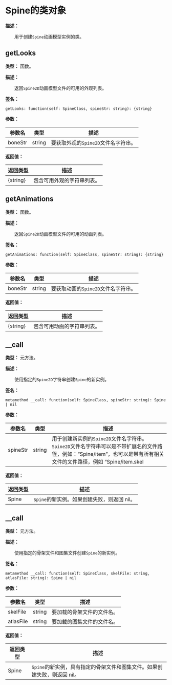 
# Spine的类对象

**描述：**

&emsp;&emsp;用于创建`Spine`动画模型实例的类。

## getLooks

**类型：** 函数。

**描述：**

&emsp;&emsp;返回`Spine2D`动画模型文件的可用的外观列表。

**签名：**
```tl
getLooks: function(self: SpineClass, spineStr: string): {string}
```

**参数：**

| 参数名 | 类型 | 描述 |
| --- | --- | --- |
| boneStr | string | 要获取外观的`Spine2D`文件名字符串。 |

**返回值：**

| 返回类型 | 描述 |
| --- | --- |
| \{string} | 包含可用外观的字符串列表。 |

## getAnimations

**类型：** 函数。

**描述：**

&emsp;&emsp;返回`Spine2D`动画模型文件的可用的动画列表。

**签名：**
```tl
getAnimations: function(self: SpineClass, spineStr: string): {string}
```

**参数：**

| 参数名 | 类型 | 描述 |
| --- | --- | --- |
| boneStr | string | 要获取动画的`Spine2D`文件名字符串。 |

**返回值：**

| 返回类型 | 描述 |
| --- | --- |
| \{string} | 包含可用动画的字符串列表。 |

## __call

**类型：** 元方法。

**描述：**

&emsp;&emsp;使用指定的`Spine2D`字符串创建`Spine`的新实例。

**签名：**
```tl
metamethod __call: function(self: SpineClass, spineStr: string): Spine | nil
```

**参数：**

| 参数名 | 类型 | 描述 |
| --- | --- | --- |
| spineStr | string | 用于创建新实例的`Spine2D`文件名字符串。`Spine2D`文件名字符串可以是不带扩展名的文件路径，例如：“Spine/item”，也可以是带有所有相关文件的文件路径，例如 “Spine/item.skel|Spine/item.atlas” 或 “Spine/item.json|Spine/item.atlas”。 |

**返回值：**

| 返回类型 | 描述 |
| --- | --- |
| Spine | `Spine`的新实例。如果创建失败，则返回 nil。 |

## __call

**类型：** 元方法。

**描述：**

&emsp;&emsp;使用指定的骨架文件和图集文件创建`Spine`的新实例。

**签名：**
```tl
metamethod __call: function(self: SpineClass, skelFile: string, atlasFile: string): Spine | nil
```

**参数：**

| 参数名 | 类型 | 描述 |
| --- | --- | --- |
| skelFile | string | 要加载的骨架文件的文件名。 |
| atlasFile | string | 要加载的图集文件的文件名。 |

**返回值：**

| 返回类型 | 描述 |
| --- | --- |
| Spine | `Spine`的新实例，具有指定的骨架文件和图集文件。如果创建失败，则返回 nil。 |